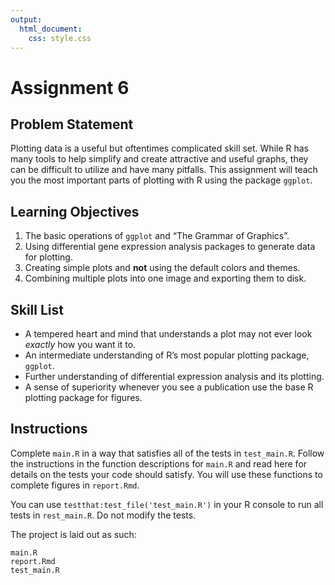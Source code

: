 ```yaml
---
output:
  html_document:
    css: style.css
---
```


# Assignment 6 {-}

## Problem Statement {-}
Plotting data is a useful but oftentimes complicated skill set. While R has many tools to help simplify and create attractive and useful graphs, they can be difficult to utilize and have many pitfalls. This assignment will teach you the most important parts of plotting with R using the package `ggplot`.

## Learning Objectives {-}
1. The basic operations of `ggplot` and "The Grammar of Graphics".
2. Using differential gene expression analysis packages to generate data for plotting.
3. Creating simple plots and **not** using the default colors and themes.
4. Combining multiple plots into one image and exporting them to disk.

## Skill List {-}
- A tempered heart and mind that understands a plot may not ever look _exactly_ how you want it to.
- An intermediate understanding of R's most popular plotting package, `ggplot`.
- Further understanding of differential expression analysis and its plotting.
- A sense of superiority whenever you see a publication use the base R plotting package for figures.

## Instructions {-}
Complete `main.R` in a way that satisfies all of the tests in `test_main.R`. Follow the instructions in the function descriptions for `main.R` and read here for details on the tests your code should satisfy. You will use these functions to complete figures in `report.Rmd`.

You can use `testthat:test_file('test_main.R')` in your R console to run all tests in `rest_main.R`. Do not modify the tests.

The project is laid out as such:  
```
main.R
report.Rmd
test_main.R
```
